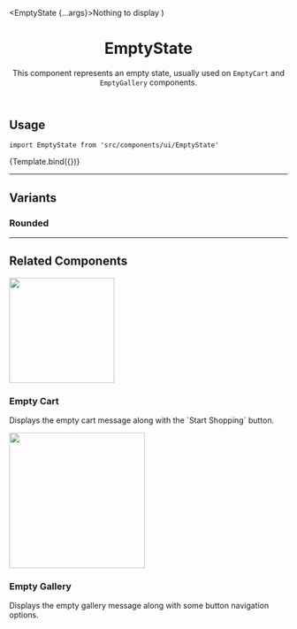 


<Meta component={EmptyState} title="Organisms/EmptyState/Default" />

  <EmptyState {...args}>Nothing to display</EmptyState>
)

<header>

# EmptyState

This component represents an empty state, usually used on `EmptyCart` and `EmptyGallery` components.

</header>

## Usage

`import EmptyState from 'src/components/ui/EmptyState'`

<Canvas>
  <Story name="default">{Template.bind({})}</Story>
</Canvas>

<ArgsTable story="default" />

<TokenTable>
  <TokenRow token="--fs-empty-state-height" value="100%" />
  <TokenRow token="--fs-empty-state-min-height" value="50vh" />
  <TokenRow token="--fs-empty-state-padding" value="0 var(--fs-spacing-8)" />
  <TokenRow
    token="--fs-empty-state-bkg-color"
    value="var(--fs-color-neutral-bkg)"
    isColor
  />
</TokenTable>

---

## Variants

### Rounded

<TokenTable>
  <TokenRow
    token="--fs-empty-state-border-radius"
    value="var(--fs-border-radius)"
  />
</TokenTable>

---

## Related Components

<section className="sbdocs-section">
  <article>
    <div style={{ height: '250px' }}>
      <a href="?path=/docs/organisms-emptystate-emptycart--default-story">
        <img width="190px" src="https://vtexhelp.vtexassets.com/assets/docs/src/empty-car___33a48f795ba03130f1bc81f1c075143d.png"/>
      </a>
    </div>
    <article className="sbdocs-section-text">
      <h3>Empty Cart</h3>
      <p>
        Displays the empty cart message along with the `Start Shopping` button.
      </p>
    </article>

  </article>
  <article>
    <div style={{ height: '250px' }}>
      <a href="?path=/docs/organisms-emptystate-emptygallery--default-story">
        <img width="245px" src="https://vtexhelp.vtexassets.com/assets/docs/src/empty-gallery___ede63510d9b1d22e187b095ef04f70f7.png"/>
      </a>
    </div>
    <article className="sbdocs-section-text">
      <h3>Empty Gallery</h3>
      <p>Displays the empty gallery message along with some button navigation options.</p>
    </article>
  </article>
</section>
